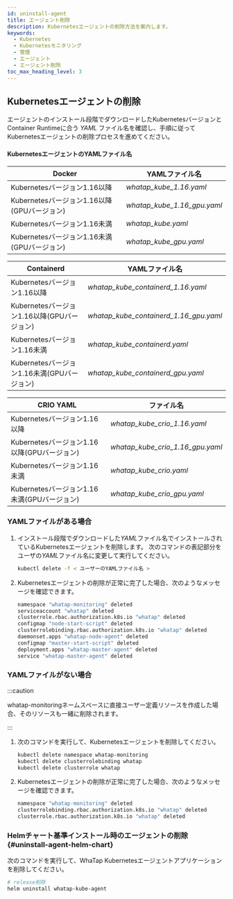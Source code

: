 ```yaml
---
id: uninstall-agent
title: エージェント削除
description: Kubernetesエージェントの削除方法を案内します。
keywords:
  - Kubernetes
  - Kubernetesモニタリング
  - 管理
  - エージェント
  - エージェント削除
toc_max_heading_level: 3
---
```


## Kubernetesエージェントの削除

エージェントのインストール段階でダウンロードしたKubernetesバージョンとContainer Runtimeに合う *YAML* ファイル名を確認し、手順に従ってKubernetesエージェントの削除プロセスを進めてください。 

#### KubernetesエージェントのYAMLファイル名

| Docker                              | YAMLファイル名                   |
| ----------------------------------- | --------------------------- |
| Kubernetesバージョン1.16以降               | _whatap_kube_1.16.yaml_     |
| Kubernetesバージョン1.16以降(GPUバージョン)     | _whatap_kube_1.16_gpu.yaml_ |
| Kubernetesバージョン1.16未満               | _whatap_kube.yaml_          |
| Kubernetesバージョン1.16未満(GPUバージョン)     | _whatap_kube_gpu.yaml_      |

| Containerd                          | YAMLファイル名                              |
| ----------------------------------- | -------------------------------------- |
| Kubernetesバージョン1.16以降               | _whatap_kube_containerd_1.16.yaml_     |
| Kubernetesバージョン1.16以降(GPUバージョン)     | _whatap_kube_containerd_1.16_gpu.yaml_ |
| Kubernetesバージョン1.16未満               | _whatap_kube_containerd.yaml_          |
| Kubernetesバージョン1.16未満(GPUバージョン)     | _whatap_kube_containerd_gpu.yaml_      |

| CRIO	YAML                           | ファイル名                            |
| ----------------------------------- | -------------------------------- |
| Kubernetesバージョン1.16以降               | _whatap_kube_crio_1.16.yaml_     |
| Kubernetesバージョン1.16以降(GPUバージョン)     | _whatap_kube_crio_1.16_gpu.yaml_ |
| Kubernetesバージョン1.16未満               | _whatap_kube_crio.yaml_          |
| Kubernetesバージョン1.16未満(GPUバージョン)     | _whatap_kube_crio_gpu.yaml_      |

### YAMLファイルがある場合

1. インストール段階でダウンロードした*YAML*ファイル名でインストールされているKubernetesエージェントを削除します。 次のコマンドの表記部分をユーザの*YAML*ファイル名に変更して実行してください。 

   ```bash
   kubectl delete -f < ユーザーのYAMLファイル名 >
   ```

2. Kubernetesエージェントの削除が正常に完了した場合、次のようなメッセージを確認できます。 

   ```bash
   namespace "whatap-monitoring" deleted
   serviceaccount "whatap" deleted
   clusterrole.rbac.authorization.k8s.io "whatap" deleted
   configmap "node-start-script" deleted
   clusterrolebinding.rbac.authorization.k8s.io "whatap" deleted
   daemonset.apps "whatap-node-agent" deleted
   configmap "master-start-script" deleted
   deployment.apps "whatap-master-agent" deleted
   service "whatap-master-agent" deleted
   ```

### YAMLファイルがない場合

:::caution 

whatap-monitoringネームスペースに直接ユーザー定義リソースを作成した場合、そのリソースも一緒に削除されます。 

:::

1. 次のコマンドを実行して、Kubernetesエージェントを削除してください。 

   ```bash
   kubectl delete namespace whatap-monitoring
   kubectl delete clusterrolebinding whatap
   kubectl delete clusterrole whatap
   ```

2. Kubernetesエージェントの削除が正常に完了した場合、次のようなメッセージを確認できます。

   ```bash
   namespace "whatap-monitoring" deleted
   clusterrolebinding.rbac.authorization.k8s.io "whatap" deleted
   clusterrole.rbac.authorization.k8s.io "whatap" deleted
   ```

### Helmチャート基準インストール時のエージェントの削除{#uninstall-agent-helm-chart}

次のコマンドを実行して、WhaTap Kubernetesエージェントアプリケーションを削除してください。 

```bash
# release削除
helm uninstall whatap-kube-agent
```
